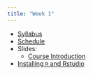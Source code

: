 ```yaml
---
title: "Week 1"
---
```


- [Syllabus](../syllabus.qmd)
- [Schedule](../schedule.qmd)
- Slides: 
  - [Course Introduction](../lectures/01-introduction/introduction.qmd)
- [Installing `R` and Rstudio](../resources/r_setup.qmd)
